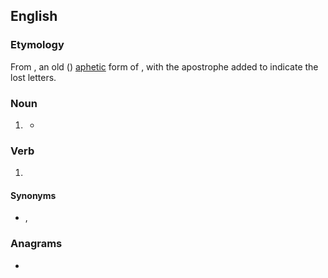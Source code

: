 {{also|prentice|Prentice}}
==English==

===Etymology===
From {{m|enm|prentice}}, an old ({{inh|en|enm|-}}) [[aphetic]] form of {{m|enm|apprentice}}, with the apostrophe added to indicate the lost letters.

===Noun===
{{en-noun}}

# {{lb|en|obsolete}} {{abbreviation of|en|apprentice}}
#* {{quote-text|en|year=1838|author={{w|Charles Dickens}}|title='{{w|Oliver Twist}}|chapter=III|passage="You're going to be made a''' 'prentice''' of, Oliver."}}

===Verb===
{{en-verb}}

# {{lb|en|obsolete}} {{abbreviation of|en|apprentice}}

====Synonyms====
* {{sense|noun, verb}} {{l|en|apprentice}}, {{l|en|prentice}}

===Anagrams===
* {{anagrams|en|a=ceeinprt|terpenic}}